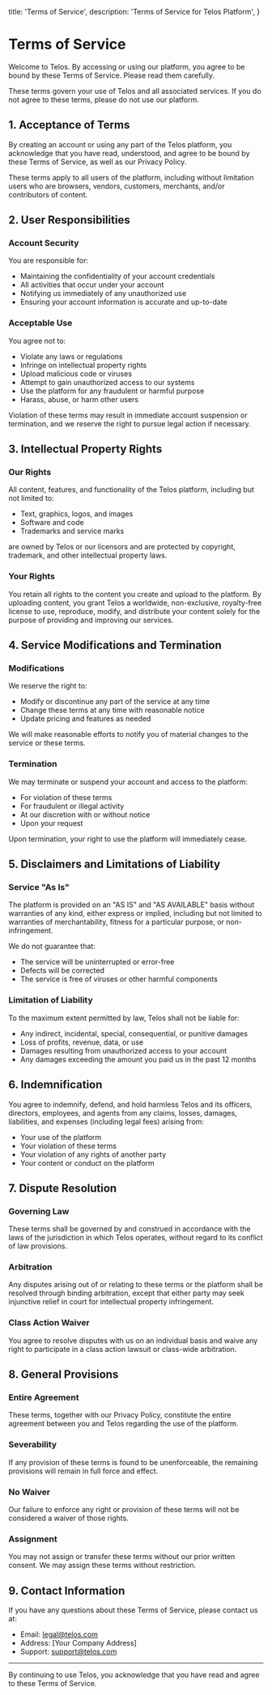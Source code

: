   title: 'Terms of Service',
  description: 'Terms of Service for Telos Platform',
}

<LastUpdated date='2024-10-14' />

# Terms of Service

Welcome to Telos. By accessing or using our platform, you agree to be bound by these Terms of Service. Please read them carefully.

<InfoBox type='note' title='Important Notice'>
  These terms govern your use of Telos and all associated services. If you do
  not agree to these terms, please do not use our platform.
</InfoBox>

## 1. Acceptance of Terms

By creating an account or using any part of the Telos platform, you acknowledge that you have read, understood, and agree to be bound by these Terms of Service, as well as our Privacy Policy.

These terms apply to all users of the platform, including without limitation users who are browsers, vendors, customers, merchants, and/or contributors of content.

## 2. User Responsibilities

### Account Security

You are responsible for:

- Maintaining the confidentiality of your account credentials
- All activities that occur under your account
- Notifying us immediately of any unauthorized use
- Ensuring your account information is accurate and up-to-date

### Acceptable Use

You agree not to:

- Violate any laws or regulations
- Infringe on intellectual property rights
- Upload malicious code or viruses
- Attempt to gain unauthorized access to our systems
- Use the platform for any fraudulent or harmful purpose
- Harass, abuse, or harm other users

<InfoBox type='warning' title='Violation Consequences'>
  Violation of these terms may result in immediate account suspension or
  termination, and we reserve the right to pursue legal action if necessary.
</InfoBox>

## 3. Intellectual Property Rights

### Our Rights

All content, features, and functionality of the Telos platform, including but not limited to:

- Text, graphics, logos, and images
- Software and code
- Trademarks and service marks

are owned by Telos or our licensors and are protected by copyright, trademark, and other intellectual property laws.

### Your Rights

You retain all rights to the content you create and upload to the platform. By uploading content, you grant Telos a worldwide, non-exclusive, royalty-free license to use, reproduce, modify, and distribute your content solely for the purpose of providing and improving our services.

## 4. Service Modifications and Termination

### Modifications

We reserve the right to:

- Modify or discontinue any part of the service at any time
- Change these terms at any time with reasonable notice
- Update pricing and features as needed

We will make reasonable efforts to notify you of material changes to the service or these terms.

### Termination

We may terminate or suspend your account and access to the platform:

- For violation of these terms
- For fraudulent or illegal activity
- At our discretion with or without notice
- Upon your request

Upon termination, your right to use the platform will immediately cease.

## 5. Disclaimers and Limitations of Liability

### Service "As Is"

<InfoBox type='warning'>
  The platform is provided on an "AS IS" and "AS AVAILABLE" basis without
  warranties of any kind, either express or implied, including but not limited
  to warranties of merchantability, fitness for a particular purpose, or
  non-infringement.
</InfoBox>

We do not guarantee that:

- The service will be uninterrupted or error-free
- Defects will be corrected
- The service is free of viruses or other harmful components

### Limitation of Liability

To the maximum extent permitted by law, Telos shall not be liable for:

- Any indirect, incidental, special, consequential, or punitive damages
- Loss of profits, revenue, data, or use
- Damages resulting from unauthorized access to your account
- Any damages exceeding the amount you paid us in the past 12 months

## 6. Indemnification

You agree to indemnify, defend, and hold harmless Telos and its officers, directors, employees, and agents from any claims, losses, damages, liabilities, and expenses (including legal fees) arising from:

- Your use of the platform
- Your violation of these terms
- Your violation of any rights of another party
- Your content or conduct on the platform

## 7. Dispute Resolution

### Governing Law

These terms shall be governed by and construed in accordance with the laws of the jurisdiction in which Telos operates, without regard to its conflict of law provisions.

### Arbitration

Any disputes arising out of or relating to these terms or the platform shall be resolved through binding arbitration, except that either party may seek injunctive relief in court for intellectual property infringement.

### Class Action Waiver

You agree to resolve disputes with us on an individual basis and waive any right to participate in a class action lawsuit or class-wide arbitration.

## 8. General Provisions

### Entire Agreement

These terms, together with our Privacy Policy, constitute the entire agreement between you and Telos regarding the use of the platform.

### Severability

If any provision of these terms is found to be unenforceable, the remaining provisions will remain in full force and effect.

### No Waiver

Our failure to enforce any right or provision of these terms will not be considered a waiver of those rights.

### Assignment

You may not assign or transfer these terms without our prior written consent. We may assign these terms without restriction.

## 9. Contact Information

If you have any questions about these Terms of Service, please contact us at:

- Email: legal@telos.com
- Address: [Your Company Address]
- Support: support@telos.com

---

<InfoBox type='info'>
  By continuing to use Telos, you acknowledge that you have read and agree to
  these Terms of Service.
</InfoBox>

